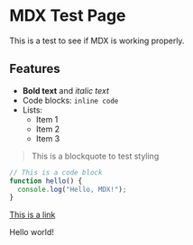 # MDX Test Page

This is a test to see if MDX is working properly.

## Features

- **Bold text** and _italic text_
- Code blocks: `inline code`
- Lists:
  - Item 1
  - Item 2
  - Item 3

> This is a blockquote to test styling

```javascript
// This is a code block
function hello() {
  console.log("Hello, MDX!");
}
```

[This is a link](https://nextjs.org)

Hello world!
